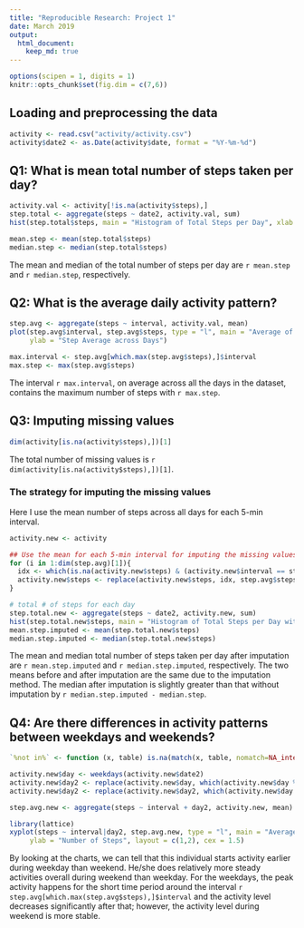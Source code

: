 ```yaml
---
title: "Reproducible Research: Project 1"
date: March 2019
output: 
  html_document:
    keep_md: true
---
```


```r
options(scipen = 1, digits = 1)
knitr::opts_chunk$set(fig.dim = c(7,6))
```
## Loading and preprocessing the data
```r
activity <- read.csv("activity/activity.csv")
activity$date2 <- as.Date(activity$date, format = "%Y-%m-%d")
```
## Q1: What is mean total number of steps taken per day?

```r
activity.val <- activity[!is.na(activity$steps),]
step.total <- aggregate(steps ~ date2, activity.val, sum)
hist(step.total$steps, main = "Histogram of Total Steps per Day", xlab = "Total steps")

mean.step <- mean(step.total$steps)
median.step <- median(step.total$steps)

```

The mean and median of the total number of steps per day are `r mean.step` and `r median.step`, respectively.

## Q2: What is the average daily activity pattern?

```r
step.avg <- aggregate(steps ~ interval, activity.val, mean)
plot(step.avg$interval, step.avg$steps, type = "l", main = "Average of Steps over Interval", xlab = "Interval",
     ylab = "Step Average across Days")

max.interval <- step.avg[which.max(step.avg$steps),]$interval
max.step <- max(step.avg$steps)
```
The interval `r max.interval`, on average across all the days in the dataset, contains the maximum number of steps with `r max.step`.

## Q3: Imputing missing values
```r
dim(activity[is.na(activity$steps),])[1]
```

The total number of missing values is `r dim(activity[is.na(activity$steps),])[1]`. 

### The strategy for imputing the missing values
Here I use the mean number of steps across all days for each 5-min interval.

```r
activity.new <- activity

## Use the mean for each 5-min interval for imputing the missing values
for (i in 1:dim(step.avg)[1]){
  idx <- which(is.na(activity.new$steps) & (activity.new$interval == step.avg$interval[i] ))
  activity.new$steps <- replace(activity.new$steps, idx, step.avg$steps[i])
}

# total # of steps for each day
step.total.new <- aggregate(steps ~ date2, activity.new, sum)
hist(step.total.new$steps, main = "Histogram of Total Steps per Day with Imputation", xlab = "Total steps")
mean.step.imputed <- mean(step.total.new$steps)
median.step.imputed <- median(step.total.new$steps)
```

The mean and median total number of steps taken per day after imputation are `r mean.step.imputed` and `r median.step.imputed`, respectively. The two means before and after imputation are the same due to the imputation method. The median after imputation is slightly greater than that without imputation by `r median.step.imputed - median.step`.

## Q4: Are there differences in activity patterns between weekdays and weekends?
```r
`%not in%` <- function (x, table) is.na(match(x, table, nomatch=NA_integer_))

activity.new$day <- weekdays(activity.new$date2)
activity.new$day2 <- replace(activity.new$day, which(activity.new$day %in% c("Saturday", "Sunday")), "Weekend")
activity.new$day2 <- replace(activity.new$day2, which(activity.new$day %not in% c("Saturday", "Sunday")), "Weekday")

step.avg.new <- aggregate(steps ~ interval + day2, activity.new, mean)

library(lattice)
xyplot(steps ~ interval|day2, step.avg.new, type = "l", main = "Average Number of Steps over Interval", xlab = "Interval",
     ylab = "Number of Steps", layout = c(1,2), cex = 1.5)

```

By looking at the charts, we can tell that this individual starts activity earlier during weekday than weekend. He/she does relatively more steady activities overall during weekend than weekday. For the weekdays, the peak activity happens for the short time period around the interval `r step.avg[which.max(step.avg$steps),]$interval` and the activity level decreases significantly after that; however, the activity level during weekend is more stable.  